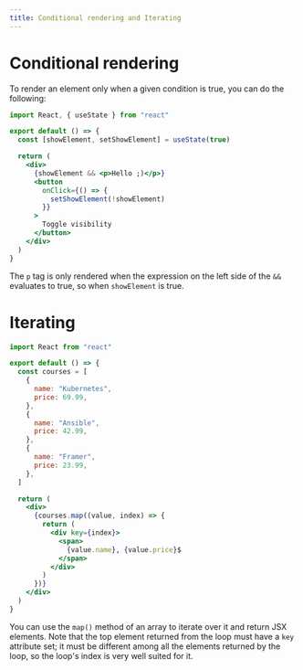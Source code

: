 ```yaml
---
title: Conditional rendering and Iterating
---
```


# Conditional rendering

To render an element only when a given condition is true, you can do the following:

```jsx
import React, { useState } from "react"

export default () => {
  const [showElement, setShowElement] = useState(true)

  return (
    <div>
      {showElement && <p>Hello ;)</p>}
      <button
        onClick={() => {
          setShowElement(!showElement)
        }}
      >
        Toggle visibility
      </button>
    </div>
  )
}
```

The `p` tag is only rendered when the expression on the left side of the `&&` evaluates to true,
so when `showElement` is true.

# Iterating

```jsx
import React from "react"

export default () => {
  const courses = [
    {
      name: "Kubernetes",
      price: 69.99,
    },
    {
      name: "Ansible",
      price: 42.99,
    },
    {
      name: "Framer",
      price: 23.99,
    },
  ]

  return (
    <div>
      {courses.map((value, index) => {
        return (
          <div key={index}>
            <span>
              {value.name}, {value.price}$
            </span>
          </div>
        )
      })}
    </div>
  )
}
```

You can use the `map()` method of an array to iterate over it and return JSX elements.
Note that the top element returned from the loop must have a `key` attribute set; it must be
different among all the elements returned by the loop, so the loop's index is very well suited for
it.
